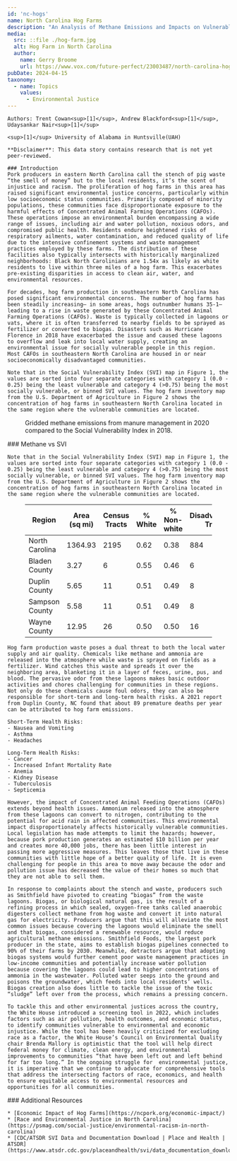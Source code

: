 ---
id: 'nc-hogs'
name: North Carolina Hog Farms
description: "An Analysis of Methane Emissions and Impacts on Vulnerable Communities"
media:
  src: ::file ./hog-farm.jpg
  alt: Hog Farm in North Carolina
  author:
    name: Gerry Broome
    url: https://www.vox.com/future-perfect/23003487/north-carolina-hog-pork-bacon-farms-environmental-racism-black-residents-pollution-meat-industry
pubDate: 2024-04-15
taxonomy:
  - name: Topics
    values:
      - Environmental Justice
---

<style>{`
  .data-table {
    display: flex;
    gap: 2rem;
  }
  .data-table thead th,
  .data-table tbody td {
    text-align: center;
  }
  .high-val {
    background: #F0DADE;
  }
  .mid-val {
    background: #FAF4E1;
  }
  .low-val {
    background: #E2EFE6;
  }
  @media only screen and (max-width: 544px) {
    .data-table {
      flex-flow: column;
    }
  }
`}</style>

<Block>
  <Prose>

    Authors: Trent Cowan<sup>[1]</sup>, Andrew Blackford<sup>[1]</sup>, Udaysankar Nair<sup>[1]</sup>

    <sup>[1]</sup> University of Alabama in Huntsville(UAH)

    **Disclaimer**: This data story contains research that is not yet peer-reviewed.

    ### Introduction
    Pork producers in eastern North Carolina call the stench of pig waste “the smell of money” but to the local residents, it’s the scent of injustice and racism. The proliferation of hog farms in this area has raised significant environmental justice concerns, particularly within low socioeconomic status communities. Primarily composed of minority populations, these communities face disproportionate exposure to the harmful effects of Concentrated Animal Farming Operations (CAFOs). These operations impose an environmental burden encompassing a wide range of issues, including air and water pollution, noxious odors, and compromised public health. Residents endure heightened risks of respiratory ailments, water contamination, and reduced quality of life due to the intensive confinement systems and waste management practices employed by these farms. The distribution of these facilities also typically intersects with historically marginalized neighborhoods: Black North Carolinians are 1.54x as likely as white residents to live within three miles of a hog farm. This exacerbates pre-existing disparities in access to clean air, water, and environmental resources. 

    For decades, hog farm production in southeastern North Carolina has posed significant environmental concerns. The number of hog farms has been steadily increasing– in some areas, hogs outnumber humans 35-1– leading to a rise in waste generated by these Concentrated Animal Farming Operations (CAFOs). Waste is typically collected in lagoons or vats, where it is often transferred to nearby fields to be sprayed as fertilizer or converted to biogas. Disasters such as Hurricane Florence in 2018 have exacerbated the issue and caused these lagoons to overflow and leak into local water supply, creating an environmental issue for socially vulnerable people in this region. Most CAFOs in southeastern North Carolina are housed in or near socioeconomically disadvantaged communities. 

    Note that in the Social Vulnerability Index (SVI) map in Figure 1, the values are sorted into four separate categories with category 1 (0.0 - 0.25) being the least vulnerable and category 4 (>0.75) being the most socially vulnerable, or binned SVI values. The hog farm inventory map from the U.S. Department of Agriculture in Figure 2 shows the concentration of hog farms in southeastern North Carolina located in the same region where the vulnerable communities are located.

  </Prose>
</Block>

<Block type="full">
  <Figure>
    <Map
      center={[-77.9747, 34.9927]}
      zoom={7}
      datasetId='methane-manure'
      layerId='ghg-methane-manure'
      dateTime='2020-01-01'
      compareDateTime='2018-01-01'
      compareLabel='Methane vs 2018 SVI'
    />
    <Caption>
      Gridded methane emissions from manure management in 2020 compared to the Social Vulnerability Index in 2018.
    </Caption>
  </Figure>
  <Prose>
    ### Methane vs SVI

    Note that in the Social Vulnerability Index (SVI) map in Figure 1, the values are sorted into four separate categories with category 1 (0.0 - 0.25) being the least vulnerable and category 4 (>0.75) being the most socially vulnerable, or binned SVI values. The hog farm inventory map from the U.S. Department of Agriculture in Figure 2 shows the concentration of hog farms in southeastern North Carolina located in the same region where the vulnerable communities are located.
  
  </Prose>
</Block>

<Figure style={{ display: 'block' }}>
  <div className='data-table'>
    <table>
      <thead>
        <tr>
          <th>Region</th>
          <th>Area (sq mi)</th>
          <th>Census Tracts</th>
          <th>% White</th>
          <th>% Non-white</th>
          <th>Disadvantaged Tracts</th>
          <th>% Disadvantaged Tracts</th>
          <th>Total Population</th>
          <th>Disadvantaged Population</th>
          <th>% Disadvantaged Population</th>
        </tr>
      </thead>
      <tbody>
        <tr>
          <td>North Carolina</td>
          <td>1364.93</td>
          <td>2195</td>
          <td>0.62</td>
          <td>0.38</td>
          <td class='mid-val'>884</td>
          <td class='mid-val'>0.40</td>
          <td>10264876</td>
          <td class='mid-val'>3799180</td>
          <td class='mid-val'>0.37</td>
        </tr>
        <tr>
          <td>Bladen County</td>
          <td>3.27</td>
          <td>6</td>
          <td>0.55</td>
          <td>0.46</td>
          <td class='high-val'>6</td>
          <td class='high-val'>1.00</td>
          <td>33407</td>
          <td class='high-val'>33407</td>
          <td class='high-val'>1.00</td>
        </tr>
        <tr>
          <td>Duplin County</td>
          <td>5.65</td>
          <td>11</td>
          <td>0.51</td>
          <td>0.49</td>
          <td class='mid-val'>8</td>
          <td class='mid-val'>0.73</td>
          <td>58967</td>
          <td class='mid-val'>44871</td>
          <td class='mid-val'>0.76</td>
        </tr>
        <tr>
          <td>Sampson County</td>
          <td>5.58</td>
          <td>11</td>
          <td>0.51</td>
          <td>0.49</td>
          <td class='mid-val'>8</td>
          <td class='mid-val'>0.73</td>
          <td>63385</td>
          <td class='mid-val'>47394</td>
          <td class='mid-val'>0.75</td>
        </tr>
        <tr>
          <td>Wayne County</td>
          <td>12.95</td>
          <td>26</td>
          <td>0.50</td>
          <td>0.50</td>
          <td class='low-val'>16</td>
          <td class='low-val'>0.62</td>
          <td>123603</td>
          <td class='low-val'>72910</td>
          <td class='low-val'>0.59</td>
        </tr>
      </tbody>
    </table>
  </div>
</Figure>

<Block>
  <Prose>

    Hog farm production waste poses a dual threat to both the local water supply and air quality. Chemicals like methane and ammonia are released into the atmosphere while waste is sprayed on fields as a fertilizer. Wind catches this waste and spreads it over the neighboring area, blanketing it in a layer of feces, urine, pus, and blood. The pervasive odor from these lagoons makes basic outdoor activities and chores challenging for communities in these regions. Not only do these chemicals cause foul odors, they can also be responsible for short-term and long-term health risks. A 2021 report from Duplin County, NC found that about 89 premature deaths per year can be attributed to hog farm emissions.  

    Short-Term Health Risks:
    - Nausea and Vomiting
    - Asthma
    - Headaches

    Long-Term Health Risks:
    - Cancer
    - Increased Infant Mortality Rate
    - Anemia
    - Kidney Disease
    - Tuberculosis
    - Septicemia

    However, the impact of Concentrated Animal Feeding Operations (CAFOs) extends beyond health issues. Ammonium released into the atmosphere from these lagoons can convert to nitrogen, contributing to the potential for acid rain in affected communities. This environmental impact disproportionately affects historically vulnerable communities. Local legislation has made attempts to limit the hazards; however, because pork production generates an estimated $10 billion per year and creates more 40,000 jobs, there has been little interest in passing more aggressive measures. This leaves those that live in these communities with little hope of a better quality of life. It is even challenging for people in this area to move away because the odor and pollution issue has decreased the value of their homes so much that they are not able to sell them.

    In response to complaints about the stench and waste, producers such as Smithfield have pivoted to creating “biogas” from the waste lagoons. Biogas, or biological natural gas, is the result of a refining process in which sealed, oxygen-free tanks called anaerobic digesters collect methane from hog waste and convert it into natural gas for electricity. Producers argue that this will alleviate the most common issues because covering the lagoons would eliminate the smell and that biogas, considered a renewable resource, would reduce agricultural methane emissions. Smithfield Foods, the largest pork producer in the state, aims to establish biogas pipelines connected to 90% of their farms by 2030. Meanwhile, detractors argue that adopting biogas systems would further cement poor waste management practices in low-income communities and potentially increase water pollution because covering the lagoons could lead to higher concentrations of ammonia in the wastewater. Polluted water seeps into the ground and poisons the groundwater, which feeds into local residents’ wells. Biogas creation also does little to tackle the issue of the toxic “sludge” left over from the process, which remains a pressing concern.

    To tackle this and other environmental justices across the country, the White House introduced a screening tool in 2022, which includes factors such as air pollution, health outcomes, and economic status, to identify communities vulnerable to environmental and economic injustice. While the tool has been heavily criticized for excluding race as a factor, the White House’s Council on Environmental Quality chair Brenda Mallory is optimistic that the tool will help direct federal money for climate, clean energy, and environmental improvements to communities “that have been left out and left behind for far too long.” In the ongoing struggle for  environmental justice, it is imperative that we continue to advocate for comprehensive tools that address the intersecting factors of race, economics, and health to ensure equitable access to environmental resources and opportunities for all communities.
  </Prose>
</Block>

<Block>
  <Prose>
    ### Additional Resources

    * [Economic Impact of Hog Farms](https://ncpork.org/economic-impact/)
    * [Race and Environmental Justice in North Carolina](https://psmag.com/social-justice/environmental-racism-in-north-carolina)
    * [CDC/ATSDR SVI Data and Documentation Download | Place and Health | ATSDR](https://www.atsdr.cdc.gov/placeandhealth/svi/data_documentation_download.html)

  </Prose>
</Block>
